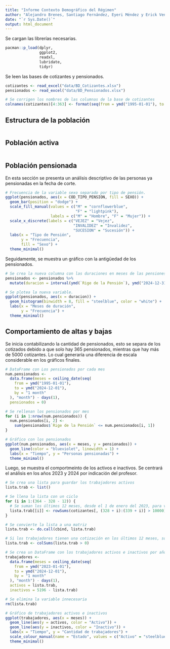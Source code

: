 ---
title: "Informe Contexto Demográfico del Régimen"
author: "Alejandro Brenes, Santiago Fernández, Eyeri Méndez y Erick Venegas"
date: "`r Sys.Date()`"
output: html_document
---

Se cargan las librerías necesarias.

```{r librerias}
pacman::p_load(dplyr,
               ggplot2,
               readxl,
               lubridate,
               tidyr)
```

Se leen las bases de cotizantes y pensionados.

```{r datos_bases}
cotizantes <- read_excel("data/BD_Cotizantes.xlsx")
pensionados <- read_excel("data/BD_Pensionados.xlsx")

# Se corrigen los nombres de las columnas de la base de cotizantes
colnames(cotizantes)[4:363] <- format(seq(from = ymd("1995-01-01"), to = ymd("2024-12-01"), by = "1 month"), "%m-%Y")
```

## Estructura de la población

```{r estrc_pob}

```

## Población activa

```{r pob_actv}

```


## Población pensionada

En esta sección se presenta un análisis descriptivo de las personas ya pensionadas en la fecha de corte.

```{r pob_pensd}
# Frecuencia de la variable sexo separado por tipo de pensión.
ggplot(pensionados, aes(x = COD_TIPO_PENSION, fill = SEXO)) +
  geom_bar(position = "dodge") +
  scale_fill_manual(values = c("M" = "cornflowerblue", 
                               "F" = "lightpink"),
                    labels = c("M" = "Hombre", "F" = "Mujer")) +
  scale_x_discrete(labels = c("VEJEZ" = "Vejez", 
                              "INVALIDEZ" = "Invalidez", 
                              "SUCESION" = "Sucesión")) +
  labs(x = "Tipo de Pensión", 
       y = "Frecuencia", 
       fill = "Sexo") +
  theme_minimal()
```

Seguidamente, se muestra un gráfico con la antigüedad de los pensionados.

```{r antiguedad}
# Se crea la nueva columna con las duraciones en meses de las pensiones.
pensionados <- pensionados %>%
  mutate(duracion = interval(ymd(`Rige de la Pensión`), ymd("2024-12-31")) %/% months(1))

# Se plotea la nueva variable.
ggplot(pensionados, aes(x = duracion)) +
  geom_histogram(binwidth = 8, fill = "steelblue", color = "white") +
  labs(x = "Meses de duración",
       y = "Frecuencia") +
  theme_minimal()
```


## Comportamiento de altas y bajas

Se inicia contabilizando la cantidad de pensionados, esto se separa de los cotizados debido a que solo hay 365 pensionados, mientras que hay más de 5000 cotizantes. Lo cual generaría una diferencia de escala considerable en los gráficos finales.

```{r pensionados}
# DataFrame con Los pensionados por cada mes
num.pensionados <-
  data.frame(meses = ceiling_date(seq(
    from = ymd("1995-01-01"),
    to = ymd("2024-12-01"),
    by = "1 month"
  ), "month") - days(1),
  pensionados = 0)

# Se rellenan los pensionados por mes
for (i in 1:nrow(num.pensionados)) {
  num.pensionados[i, 2] <-
    sum(pensionados$`Rige de la Pensión` <= num.pensionados[i, 1])
}

# Gráfico con los pensionados
ggplot(num.pensionados, aes(x = meses, y = pensionados)) +
  geom_line(color = "blueviolet", linewidth = 1) +
  labs(x = "Tiempo", y = "Personas pensionadas") +
  theme_minimal()
```

Luego, se muestra el comportmeinto de los activos e inactivos. Se centrará el análisis en los años 2023 y 2024 por indicación del profesor.

```{r activos_inactivos}
# Se crea una lista para guardar los trabajadores activos
lista.trab <- list()

# Se llena la lista con un ciclo
for (i in 1:(364 - 328 - 12)) {
  # Se suman los últimos 12 meses, desde el 1 de enero del 2023, para ver los trabajadores activos por mes
  lista.trab[[i]] <- rowSums(cotizantes[, (328 + i):(339 + i)] > 10000)
}

# Se convierte la lista a una matriz
lista.trab <- do.call(cbind, lista.trab)

# Si los trabajadores tienen una cotización en los últimos 12 meses, son trabajadores activos
lista.trab <- colSums(lista.trab > 0)

# Se crea un DataFrame con los trabajadores activos e inactivos por año
trabajadores <-
  data.frame(meses = ceiling_date(seq(
    from = ymd("2023-01-01"),
    to = ymd("2024-12-01"),
    by = "1 month"
  ), "month") - days(1),
  activos = lista.trab,
  inactivos = 5196 - lista.trab)

# Se elimina la variable innecesaria
rm(lista.trab)

# Gráfico de trabajadores activos e inactivos
ggplot(trabajadores, aes(x = meses)) +
  geom_line(aes(y = activos, color = "Activo")) +
  geom_line(aes(y = inactivos, color = "Inactivo")) +
  labs(x = "Tiempo", y = "Cantidad de trabajadores") +
  scale_colour_manual(name = "Estado", values = c("Activo" = "steelblue1", "Inactivo" = "tan2")) +
  theme_minimal()
```

